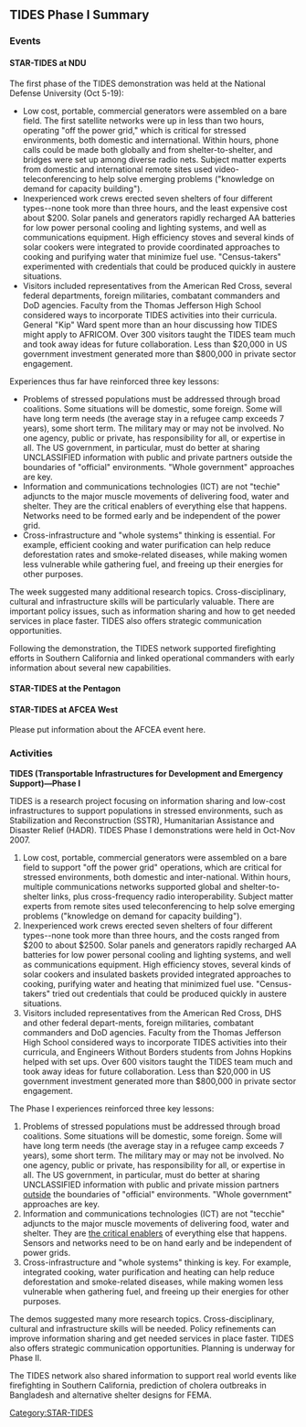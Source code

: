 {{STAR TIDES header}}

== '''TIDES Phase I Summary''' ==

=== Events ===
==== STAR-TIDES at NDU ====
The first phase of the TIDES demonstration was held at the National Defense University (Oct 5-19):  
*Low cost, portable, commercial generators were assembled on a bare field.  The first satellite networks were up in less than two hours, operating "off the power grid,"  which is critical for stressed environments, both domestic and international.  Within hours, phone calls could be made both globally and from shelter-to-shelter, and bridges were set up among diverse radio nets.  Subject matter experts from domestic and international remote sites used video-teleconferencing to help solve emerging problems ("knowledge on demand for capacity building"). 
*Inexperienced work crews erected seven shelters of four different types--none took more than three hours, and the least expensive cost about $200.  Solar panels and generators rapidly recharged AA batteries for low power personal cooling and lighting systems, and well as communications equipment.  High efficiency stoves and several kinds of solar cookers were integrated to provide coordinated approaches to cooking and purifying water that minimize fuel use.  "Census-takers" experimented with credentials that could be produced quickly in austere situations. 
*Visitors included representatives from the American Red Cross, several federal departments, foreign militaries, combatant commanders and DoD agencies.  Faculty from the Thomas Jefferson High School considered ways to incorporate TIDES activities into their curricula.  General "Kip" Ward spent more than an hour discussing how TIDES might apply to AFRICOM.  Over 300 visitors taught the TIDES team much and took away ideas for future collaboration.  Less than $20,000 in US government investment generated more than $800,000 in private sector engagement. 

Experiences thus far have reinforced three key lessons:
*Problems of stressed populations must be addressed through broad coalitions.  Some situations will be domestic, some foreign.  Some will have long term needs (the average stay in a refugee camp exceeds 7 years), some short term.  The military may or may not be involved.  No one agency, public or private, has responsibility for all, or expertise in all.  The US government, in particular, must do better at sharing UNCLASSIFIED information with public and private partners outside the boundaries of "official" environments.  "Whole government" approaches are key.
*Information and communications technologies (ICT) are not "techie" adjuncts to the major muscle movements of delivering food, water and shelter.  They are the critical enablers of everything else that happens.  Networks need to be formed early and be independent of the power grid.
*Cross-infrastructure and "whole systems" thinking is essential.  For example, efficient cooking and water purification can help reduce deforestation rates and smoke-related diseases, while making women less vulnerable while gathering fuel, and freeing up their energies for other purposes. 

The week suggested many additional research topics.  Cross-disciplinary, cultural and infrastructure skills will be particularly valuable.  There are important policy issues, such as information sharing and how to get needed services in place faster.  TIDES also offers strategic communication opportunities.

Following the demonstration, the TIDES network supported firefighting efforts in Southern California and linked operational commanders with early information about several new capabilities.

==== STAR-TIDES at the Pentagon ====
==== STAR-TIDES at AFCEA West ====

Please put information about the AFCEA event here.

=== Activities ===

'''TIDES (Transportable Infrastructures for Development and Emergency Support)—Phase I'''

TIDES is a research project focusing on information sharing and low-cost infrastructures to support populations in stressed environments, such as Stabilization and Reconstruction (SSTR), Humanitarian Assistance and Disaster Relief (HADR).  TIDES Phase I demonstrations were held in Oct-Nov 2007.
# Low cost, portable, commercial generators were assembled on a bare field to support "off the power grid" operations, which are critical for stressed environments, both domestic and inter-national.  Within hours, multiple communications networks supported global and shelter-to-shelter links, plus cross-frequency radio interoperability.  Subject matter experts from remote sites used teleconferencing to help solve emerging problems ("knowledge on demand for capacity building"). 
# Inexperienced work crews erected seven shelters of four different types--none took more than three hours, and the costs ranged from $200 to about $2500.  Solar panels and generators rapidly recharged AA batteries for low power personal cooling and lighting systems, and well as communications equipment.  High efficiency stoves, several kinds of solar cookers and insulated baskets provided integrated approaches to cooking, purifying water and heating that minimized fuel use.  "Census-takers" tried out credentials that could be produced quickly in austere situations. 
# Visitors included representatives from the American Red Cross, DHS and other federal depart-ments, foreign militaries, combatant commanders and DoD agencies.  Faculty from the Thomas Jefferson High School considered ways to incorporate TIDES activities into their curricula, and Engineers Without Borders students from Johns Hopkins helped with set ups.  Over 600 visitors taught the TIDES team much and took away ideas for future collaboration.  Less than $20,000 in US government investment generated more than $800,000 in private sector engagement. 
The Phase I experiences reinforced three key lessons:
# Problems of stressed populations must be addressed through broad coalitions.  Some situations will be domestic, some foreign.  Some will have long term needs (the average stay in a refugee camp exceeds 7 years), some short term.  The military may or may not be involved.  No one agency, public or private, has responsibility for all, or expertise in all.  The US government, in particular, must do better at sharing UNCLASSIFIED information with public and private mission partners <u>outside</u> the boundaries of "official" environments.  "Whole government" approaches are key.
# Information and communications technologies (ICT) are not "tecchie" adjuncts to the major muscle movements of delivering food, water and shelter.  They are <u>the critical enablers</u> of everything else that happens.  Sensors and networks need to be on hand early and be independent of power grids.
# Cross-infrastructure and "whole systems" thinking is key.  For example, integrated cooking, water purification and heating can help reduce deforestation and smoke-related diseases, while making women less vulnerable when gathering fuel, and freeing up their energies for other purposes. 
The demos suggested many more research topics.  Cross-disciplinary, cultural and infrastructure skills will be needed.  Policy refinements can improve information sharing and get needed services in place faster.  TIDES also offers strategic communication opportunities.  Planning is underway for Phase II.

The TIDES network also shared information to support real world events like firefighting in Southern California, prediction of cholera outbreaks in Bangladesh and alternative shelter designs for FEMA.



[[Category:STAR-TIDES]]